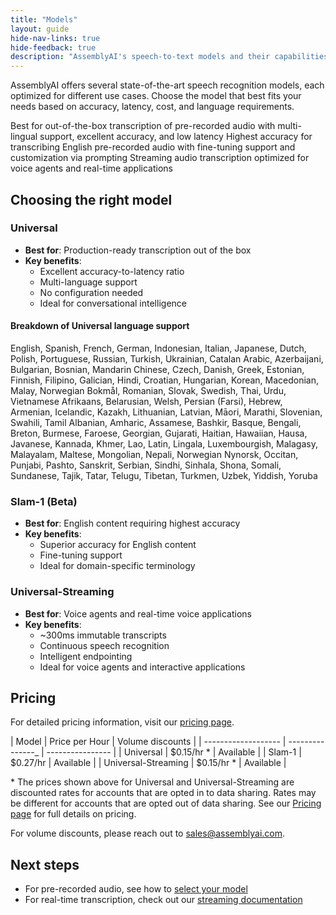 ```yaml
---
title: "Models"
layout: guide
hide-nav-links: true
hide-feedback: true
description: "AssemblyAI's speech-to-text models and their capabilities"
---
```


AssemblyAI offers several state-of-the-art speech recognition models, each optimized for different use cases. Choose the model that best fits your needs based on accuracy, latency, cost, and language requirements.

<CardGroup cols={2}>
  <Card
    title="Universal"
    icon="globe"
    href="/docs/speech-to-text/pre-recorded-audio/select-the-speech-model"
  >
    Best for out-of-the-box transcription of pre-recorded audio with
    multi-lingual support, excellent accuracy, and low latency
  </Card>
  <Card
    title="Slam-1 (Beta)"
    icon="basketball"
    href="/docs/speech-to-text/pre-recorded-audio/select-the-speech-model"
  >
    Highest accuracy for transcribing English pre-recorded audio with
    fine-tuning support and customization via prompting
  </Card>
  <Card
    title="Universal-Streaming"
    icon="bolt"
    href="/docs/speech-to-text/universal-streaming"
  >
    Streaming audio transcription optimized for voice agents and real-time
    applications
  </Card>
</CardGroup>

## Choosing the right model

### Universal

- **Best for**: Production-ready transcription out of the box
- **Key benefits**:
  - Excellent accuracy-to-latency ratio
  - Multi-language support
  - No configuration needed
  - Ideal for conversational intelligence

#### Breakdown of Universal language support

<AccordionGroup>

  <Accordion title="High accuracy (≤ 10% WER)">
    English, Spanish, French, German, Indonesian, Italian, Japanese, Dutch, Polish, Portuguese, Russian, Turkish, Ukrainian, Catalan
  </Accordion>

<Accordion title="Good accuracy (>10% to ≤25% WER)">
  Arabic, Azerbaijani, Bulgarian, Bosnian, Mandarin Chinese, Czech, Danish,
  Greek, Estonian, Finnish, Filipino, Galician, Hindi, Croatian, Hungarian,
  Korean, Macedonian, Malay, Norwegian Bokmål, Romanian, Slovak, Swedish, Thai,
  Urdu, Vietnamese
</Accordion>

<Accordion title="Moderate accuracy (>25% to ≤50% WER)">
  Afrikaans, Belarusian, Welsh, Persian (Farsi), Hebrew, Armenian, Icelandic,
  Kazakh, Lithuanian, Latvian, Māori, Marathi, Slovenian, Swahili, Tamil
</Accordion>

<Accordion title="Fair accuracy (>50% WER)">
Albanian, Amharic, Assamese, Bashkir, Basque, Bengali, Breton, Burmese, Faroese, Georgian, Gujarati, Haitian, Hawaiian, Hausa, Javanese, Kannada, Khmer, Lao, Latin, Lingala, Luxembourgish, Malagasy, Malayalam, Maltese, Mongolian, Nepali, Norwegian Nynorsk, Occitan, Punjabi, Pashto, Sanskrit, Serbian, Sindhi, Sinhala, Shona, Somali, Sundanese, Tajik, Tatar, Telugu, Tibetan, Turkmen, Uzbek, Yiddish, Yoruba
</Accordion>

</AccordionGroup>

### Slam-1 (Beta)

- **Best for**: English content requiring highest accuracy
- **Key benefits**:
  - Superior accuracy for English content
  - Fine-tuning support
  - Ideal for domain-specific terminology

### Universal-Streaming

- **Best for**: Voice agents and real-time voice applications
- **Key benefits**:
  - ~300ms immutable transcripts
  - Continuous speech recognition
  - Intelligent endpointing
  - Ideal for voice agents and interactive applications

## Pricing

For detailed pricing information, visit our [pricing page](https://www.assemblyai.com/pricing).

| Model               | Price per Hour   | Volume discounts |
| ------------------- | ---------------_ | ---------------- |
| Universal           | $0.15/hr *       | Available        |
| Slam-1              | $0.27/hr         | Available        |
| Universal-Streaming | $0.15/hr *       | Available        |

<Warning>* The prices shown above for Universal and Universal-Streaming are discounted rates for accounts that are opted in to data sharing. Rates may be different for accounts that are opted out of data sharing. See our [Pricing page](https://www.assemblyai.com/pricing) for full details on pricing.</Warning>

For volume discounts, please reach out to sales@assemblyai.com.

## Next steps

- For pre-recorded audio, see how to [select your model](/docs/getting-started/transcribe-an-audio-file)
- For real-time transcription, check out our [streaming documentation](/docs/getting-started/transcribe-streaming-audio)
